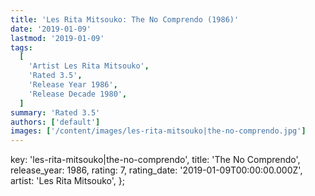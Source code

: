 ```yaml
---
title: 'Les Rita Mitsouko: The No Comprendo (1986)'
date: '2019-01-09'
lastmod: '2019-01-09'
tags:
  [
    'Artist Les Rita Mitsouko',
    'Rated 3.5',
    'Release Year 1986',
    'Release Decade 1980',
  ]
summary: 'Rated 3.5'
authors: ['default']
images: ['/content/images/les-rita-mitsouko|the-no-comprendo.jpg']
---
```


  key: 'les-rita-mitsouko|the-no-comprendo',
  title: 'The No Comprendo',
  release_year: 1986,
  rating: 7,
  rating_date: '2019-01-09T00:00:00.000Z',
  artist: 'Les Rita Mitsouko',
};

<MusicRating data={data} />
